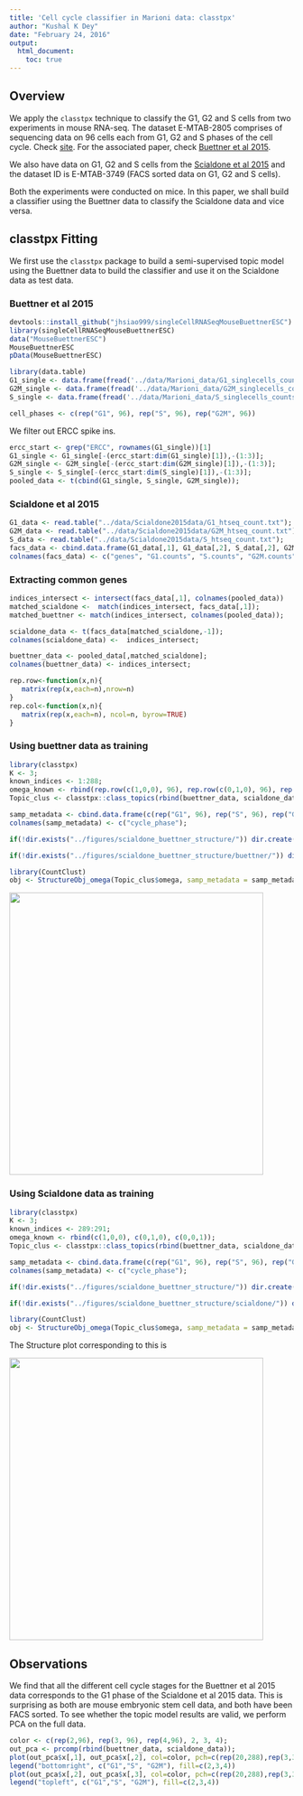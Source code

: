 ```yaml
---
title: 'Cell cycle classifier in Marioni data: classtpx'
author: "Kushal K Dey"
date: "February 24, 2016"
output: 
  html_document:
    toc: true
---
```


## Overview

We apply the `classtpx` technique to classify the G1, G2 and S cells from two experiments in mouse RNA-seq. The dataset E-MTAB-2805 comprises of sequencing data on 96 cells each from G1, G2 and S phases of the cell cycle. Check  [site](http://www.ebi.ac.uk/arrayexpress/experiments/E-MTAB-2805/). For the associated paper, check [Buettner et al 2015](http://www.nature.com/nbt/journal/v33/n2/full/nbt.3102.html). 

We also have data on G1, G2 and S cells from the [Scialdone et al 2015](http://www.sciencedirect.com/science/article/pii/S1046202315300098) and the dataset ID is E-MTAB-3749 (FACS sorted data on G1, G2 and S cells). 

Both the experiments were conducted on mice. In this paper, we shall build a classifier using the Buettner data to classify the Scialdone data and vice versa.

## classtpx Fitting

We first use the `classtpx` package to build a semi-supervised topic model using the Buettner data to build the classifier and use it on the Scialdone data as test data. 

### Buettner et al 2015 

```r
devtools::install_github("jhsiao999/singleCellRNASeqMouseBuettnerESC")
library(singleCellRNASeqMouseBuettnerESC)
data("MouseBuettnerESC")
MouseBuettnerESC
pData(MouseBuettnerESC)

library(data.table)
G1_single <- data.frame(fread('../data/Marioni_data/G1_singlecells_counts.txt'), row.names=1);
G2M_single <- data.frame(fread('../data/Marioni_data/G2M_singlecells_counts.txt'), row.names=1);
S_single <- data.frame(fread('../data/Marioni_data/S_singlecells_counts.txt'), row.names=1);

cell_phases <- c(rep("G1", 96), rep("S", 96), rep("G2M", 96))
```

We filter out ERCC spike ins.

```r
ercc_start <- grep("ERCC", rownames(G1_single))[1]
G1_single <- G1_single[-(ercc_start:dim(G1_single)[1]),-(1:3)];
G2M_single <- G2M_single[-(ercc_start:dim(G2M_single)[1]),-(1:3)];
S_single <- S_single[-(ercc_start:dim(S_single)[1]),-(1:3)];
pooled_data <- t(cbind(G1_single, S_single, G2M_single));
```

### Scialdone et al 2015

```r
G1_data <- read.table("../data/Scialdone2015data/G1_htseq_count.txt");
G2M_data <- read.table("../data/Scialdone2015data/G2M_htseq_count.txt");
S_data <- read.table("../data/Scialdone2015data/S_htseq_count.txt");
facs_data <- cbind.data.frame(G1_data[,1], G1_data[,2], S_data[,2], G2M_data[,2]);
colnames(facs_data) <- c("genes", "G1.counts", "S.counts", "G2M.counts");
```

### Extracting common genes 

```r
indices_intersect <- intersect(facs_data[,1], colnames(pooled_data))
matched_scialdone <-  match(indices_intersect, facs_data[,1]);
matched_buettner <- match(indices_intersect, colnames(pooled_data));

scialdone_data <- t(facs_data[matched_scialdone,-1]);
colnames(scialdone_data) <-  indices_intersect;

buettner_data <- pooled_data[,matched_scialdone];
colnames(buettner_data) <- indices_intersect;

```

```r
rep.row<-function(x,n){
   matrix(rep(x,each=n),nrow=n)
}
rep.col<-function(x,n){
   matrix(rep(x,each=n), ncol=n, byrow=TRUE)
}
```

### Using buettner data as training

```r
library(classtpx)
K <- 3;
known_indices <- 1:288;
omega_known <- rbind(rep.row(c(1,0,0), 96), rep.row(c(0,1,0), 96), rep.row(c(0,0,1), 96));
Topic_clus <- classtpx::class_topics(rbind(buettner_data, scialdone_data), K, known_indices = known_indices, omega_known = omega_known, tol=0.001);
```

```r
samp_metadata <- cbind.data.frame(c(rep("G1", 96), rep("S", 96), rep("G2", 96), c("G1.test", "G2.test", "S.test")));
colnames(samp_metadata) <- c("cycle_phase");

if(!dir.exists("../figures/scialdone_buettner_structure/")) dir.create("../figures/scialdone_buettner_structure/")

if(!dir.exists("../figures/scialdone_buettner_structure/buettner/")) dir.create("../figures/scialdone_buettner_structure/buettner")

library(CountClust)
obj <- StructureObj_omega(Topic_clus$omega, samp_metadata = samp_metadata, batch_lab = NULL,partition = rep("TRUE",dim(samp_metadata)[2]),path_struct="../figures/scialdone_buettner_structure/buettner/",control=list(cex.axis=1));

```

<img src='../figures/scialdone_buettner_structure/buettner/clus_3/struct_clus_3_cycle_phase.png' style="width:450px;height:500px;">

### Using Scialdone data as training

```r
library(classtpx)
K <- 3;
known_indices <- 289:291;
omega_known <- rbind(c(1,0,0), c(0,1,0), c(0,0,1));
Topic_clus <- classtpx::class_topics(rbind(buettner_data, scialdone_data), K, known_indices = known_indices, omega_known = omega_known, tol=0.001);
```

```r
samp_metadata <- cbind.data.frame(c(rep("G1", 96), rep("S", 96), rep("G2", 96), c("G1.test", "G2.test", "S.test")));
colnames(samp_metadata) <- c("cycle_phase");

if(!dir.exists("../figures/scialdone_buettner_structure/")) dir.create("../figures/scialdone_buettner_structure/")

if(!dir.exists("../figures/scialdone_buettner_structure/scialdone/")) dir.create("../figures/scialdone_buettner_structure/scialdone")

library(CountClust)
obj <- StructureObj_omega(Topic_clus$omega, samp_metadata = samp_metadata, batch_lab = NULL,partition = rep("TRUE",dim(samp_metadata)[2]),path_struct="../figures/scialdone_buettner_structure/scialdone/",control=list(cex.axis=1));

```

The Structure plot corresponding to this is

<img src='../figures/scialdone_buettner_structure/scialdone/clus_3/struct_clus_3_cycle_phase.png' style="width:450px;height:500px;">


## Observations

We find that all the different cell cycle stages for the Buettner et al 2015 data corresponds to the G1 phase of the Scialdone et al 2015 data. This is surprising as both are mouse embryonic stem cell data, and both have been FACS sorted. To see whether the topic model results are valid, we perform PCA on the full data.

```r
color <- c(rep(2,96), rep(3, 96), rep(4,96), 2, 3, 4);
out_pca <- prcomp(rbind(buettner_data, scialdone_data));
plot(out_pca$x[,1], out_pca$x[,2], col=color, pch=c(rep(20,288),rep(3,3)))
legend("bottomright", c("G1","S", "G2M"), fill=c(2,3,4))
plot(out_pca$x[,2], out_pca$x[,3], col=color, pch=c(rep(20,288),rep(3,3)))
legend("topleft", c("G1","S", "G2M"), fill=c(2,3,4))
```

